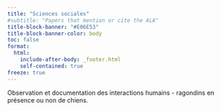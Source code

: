 ```yaml
---
title: "Sciences sociales"
#subtitle: "Papers that mention or cite the ALA"
title-block-banner: "#E06E53"
title-block-banner-color: body
toc: false
format: 
  html: 
    include-after-body: _footer.html
    self-contained: true
freeze: true
---
```


Observation et documentation des interactions humains - ragondins en présence ou non de chiens.
